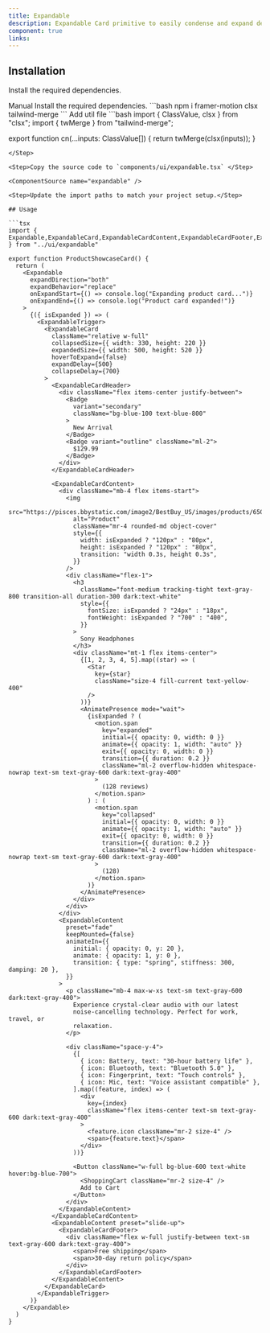 ```yaml
---
title: Expandable
description: Expandable Card primitive to easily condense and expand details
component: true
links:
---
```


<ComponentPreview
  name="expandable-demo"
  className="[&_.preview>[data-orientation=vertical]]:sm:max-w-[70%]"
  description="All variations"
/>


## Installation

Install the required dependencies.

<Tabs defaultValue="manual">

<TabsList>
  <TabsTrigger value="manual">Manual</TabsTrigger>
</TabsList>

<TabsContent value="manual">

<Steps>

<Step>
Install the required dependencies.
```bash
  npm i framer-motion clsx tailwind-merge
```
</Step>
<Step>
Add util file
```bash
import { ClassValue, clsx } from "clsx";
import { twMerge } from "tailwind-merge";
 
export function cn(...inputs: ClassValue[]) {
  return twMerge(clsx(inputs));
}

```
</Step>

<Step>Copy the source code to `components/ui/expandable.tsx` </Step>

<ComponentSource name="expandable" />

<Step>Update the import paths to match your project setup.</Step>

## Usage

```tsx
import { Expandable,ExpandableCard,ExpandableCardContent,ExpandableCardFooter,ExpandableCardHeader,ExpandableContent,ExpandableTrigger } from "../ui/expandable"
```

```tsx
export function ProductShowcaseCard() {
  return (
    <Expandable
      expandDirection="both"
      expandBehavior="replace"
      onExpandStart={() => console.log("Expanding product card...")}
      onExpandEnd={() => console.log("Product card expanded!")}
    >
      {({ isExpanded }) => (
        <ExpandableTrigger>
          <ExpandableCard
            className="relative w-full"
            collapsedSize={{ width: 330, height: 220 }}
            expandedSize={{ width: 500, height: 520 }}
            hoverToExpand={false}
            expandDelay={500}
            collapseDelay={700}
          >
            <ExpandableCardHeader>
              <div className="flex items-center justify-between">
                <Badge
                  variant="secondary"
                  className="bg-blue-100 text-blue-800"
                >
                  New Arrival
                </Badge>
                <Badge variant="outline" className="ml-2">
                  $129.99
                </Badge>
              </div>
            </ExpandableCardHeader>
 
            <ExpandableCardContent>
              <div className="mb-4 flex items-start">
                <img
                  src="https://pisces.bbystatic.com/image2/BestBuy_US/images/products/6505/6505727_rd.jpg"
                  alt="Product"
                  className="mr-4 rounded-md object-cover"
                  style={{
                    width: isExpanded ? "120px" : "80px",
                    height: isExpanded ? "120px" : "80px",
                    transition: "width 0.3s, height 0.3s",
                  }}
                />
                <div className="flex-1">
                  <h3
                    className="font-medium tracking-tight text-gray-800 transition-all duration-300 dark:text-white"
                    style={{
                      fontSize: isExpanded ? "24px" : "18px",
                      fontWeight: isExpanded ? "700" : "400",
                    }}
                  >
                    Sony Headphones
                  </h3>
                  <div className="mt-1 flex items-center">
                    {[1, 2, 3, 4, 5].map((star) => (
                      <Star
                        key={star}
                        className="size-4 fill-current text-yellow-400"
                      />
                    ))}
                    <AnimatePresence mode="wait">
                      {isExpanded ? (
                        <motion.span
                          key="expanded"
                          initial={{ opacity: 0, width: 0 }}
                          animate={{ opacity: 1, width: "auto" }}
                          exit={{ opacity: 0, width: 0 }}
                          transition={{ duration: 0.2 }}
                          className="ml-2 overflow-hidden whitespace-nowrap text-sm text-gray-600 dark:text-gray-400"
                        >
                          (128 reviews)
                        </motion.span>
                      ) : (
                        <motion.span
                          key="collapsed"
                          initial={{ opacity: 0, width: 0 }}
                          animate={{ opacity: 1, width: "auto" }}
                          exit={{ opacity: 0, width: 0 }}
                          transition={{ duration: 0.2 }}
                          className="ml-2 overflow-hidden whitespace-nowrap text-sm text-gray-600 dark:text-gray-400"
                        >
                          (128)
                        </motion.span>
                      )}
                    </AnimatePresence>
                  </div>
                </div>
              </div>
              <ExpandableContent
                preset="fade"
                keepMounted={false}
                animateIn={{
                  initial: { opacity: 0, y: 20 },
                  animate: { opacity: 1, y: 0 },
                  transition: { type: "spring", stiffness: 300, damping: 20 },
                }}
              >
                <p className="mb-4 max-w-xs text-sm text-gray-600 dark:text-gray-400">
                  Experience crystal-clear audio with our latest
                  noise-cancelling technology. Perfect for work, travel, or
                  relaxation.
                </p>
 
                <div className="space-y-4">
                  {[
                    { icon: Battery, text: "30-hour battery life" },
                    { icon: Bluetooth, text: "Bluetooth 5.0" },
                    { icon: Fingerprint, text: "Touch controls" },
                    { icon: Mic, text: "Voice assistant compatible" },
                  ].map((feature, index) => (
                    <div
                      key={index}
                      className="flex items-center text-sm text-gray-600 dark:text-gray-400"
                    >
                      <feature.icon className="mr-2 size-4" />
                      <span>{feature.text}</span>
                    </div>
                  ))}
 
                  <Button className="w-full bg-blue-600 text-white hover:bg-blue-700">
                    <ShoppingCart className="mr-2 size-4" />
                    Add to Cart
                  </Button>
                </div>
              </ExpandableContent>
            </ExpandableCardContent>
            <ExpandableContent preset="slide-up">
              <ExpandableCardFooter>
                <div className="flex w-full justify-between text-sm text-gray-600 dark:text-gray-400">
                  <span>Free shipping</span>
                  <span>30-day return policy</span>
                </div>
              </ExpandableCardFooter>
            </ExpandableContent>
          </ExpandableCard>
        </ExpandableTrigger>
      )}
    </Expandable>
  )
}
```

</Steps>

</TabsContent>

</Tabs>

